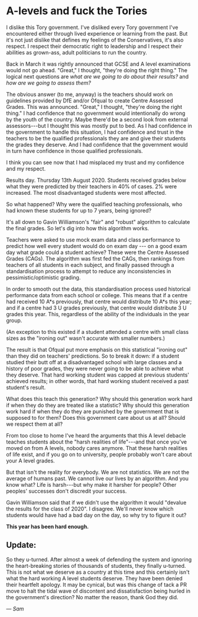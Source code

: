 # A-levels and fuck the Tories

I dislike this Tory government. I've disliked every Tory government I've encountered either through lived experience or learning from the past. But it's not just dislike that defines my feelings of the Conservatives, it's also respect. I respect their democratic right to leadership and I respect their abilities as grown-ass, adult politicians to run the country.

Back in March it was rightly announced that GCSE and A level examinations would not go ahead. "Great," I thought, "they're doing the right thing." The logical next questions are _what are we going to do about their results?_ and _how are we going to assess them?_

The obvious answer (to me, anyway) is the teachers should work on guidelines provided by DfE and/or Ofqual to create Centre Assessed Grades. This was announced. "Great," I thought, "they're doing the right thing." I had confidence that no government would intentionally do wrong by the youth of the country. Maybe there'd be a second look from external assessors---but I thought this was mostly put to bed. As I had confidence in the government to handle this situation, I had confidence and trust in the teachers to be the qualified professionals they are and give their students the grades they deserve. And I had confidence that the government would in turn have confidence in those qualified professionals.

I think you can see now that I had misplaced my trust and my confidence and my respect.

Results day. Thursday 13th August 2020. Students received grades below what they were predicted by their teachers in 40% of cases. 2% were increased. The most disadvantaged students were most affected.

So what happened? Why were the qualified teaching professionals, who had known these students for up to 7 years, being ignored?

It's all down to Gavin Williamson's "fair" and "robust" algorithm to calculate the final grades. So let's dig into how this algorithm works.

Teachers were asked to use mock exam data and class performance to predict how well every student would do on exam day --- on a good exam day what grade could a student achieve? These were the Centre Assessed Grades (CAGs). The algorithm was first fed the CAGs, then rankings from teachers of all students in each subject, and finally passed through a standardisation process to attempt to reduce any inconsistencies in pessimistic/optimistic grading.

In order to smooth out the data, this standardisation process used historical performance data from each school or college. This means that if a centre had received 10 A\*s previously, that centre would distribute 10 A\*s this year; and if a centre had 3 U grades previously, that centre would distribute 3 U grades this year. This, regardless of the ability of the individuals in the year group.

(An exception to this existed if a student attended a centre with small class sizes as the "ironing out" wasn't accurate with smaller numbers.)

The result is that Ofqual put more emphasis on this statistical "ironing out" than they did on teachers' predictions. So to break it down: if a student studied their butt off at a disadvantaged school with large classes and a history of poor grades, they were never going to be able to achieve what they deserve. That hard working student was capped at previous students' achieved results; in other words, that hard working student received a past student's result.

What does this teach this generation? Why should this generation work hard if when they do they are treated like a statistic? Why should this generation work hard if when they do they are punished by the government that is supposed to for them? Does this government care about us at all? Should we respect them at all?

From too close to home I've heard the arguments that this A level debacle teaches students about the "harsh realities of life"---and that once you've moved on from A levels, nobody cares anymore. That these harsh realities of life exist, and if you go on to university, people probably won't care about your A level grades.

But that isn't the reality for everybody. We are not statistics. We are not the average of humans past. We cannot live our lives by an algorithm. And you know what? Life is harsh---but why make it harsher for people? Other peoples' successes don't discredit your success.

Gavin Williamson said that if we didn't use the algorithm it would "devalue the results for the class of 2020". I disagree. We'll never know which students would have had a bad day on the day, so why try to figure it out?

**This year has been hard enough.**

## Update:
So they u-turned. After almost a week of defending the system and ignoring the heart-breaking stories of thousands of students, they finally u-turned. This is not what we deserve as a country at this time and this certainly isn't what the hard working A level students deserve. They have been denied their heartfelt apology. It may be cynical, but was this change of tack a PR move to halt the tidal wave of discontent and dissatisfaction being hurled in the government's direction? No matter the reason, thank God they did.

_&mdash; Sam_
